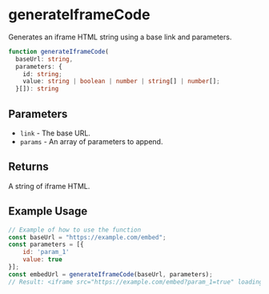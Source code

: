 
<Meta title="Utilities/generateIframeCode" />

# generateIframeCode

Generates an iframe HTML string using a base link and parameters.
```ts
function generateIframeCode(
  baseUrl: string, 
  parameters: {
    id: string;
    value: string | boolean | number | string[] | number[];
  }[]): string
```

## Parameters

- `link` - The base URL.
- `params` - An array of parameters to append.

## Returns

A string of iframe HTML.

## Example Usage

```js
// Example of how to use the function
const baseUrl = "https://example.com/embed";
const parameters = [{
    id: 'param_1'
    value: true
}];
const embedUrl = generateIframeCode(baseUrl, parameters);
// Result: <iframe src="https://example.com/embed?param_1=true" loading="lazy" style="width: 100%; border: 0px none"></iframe>